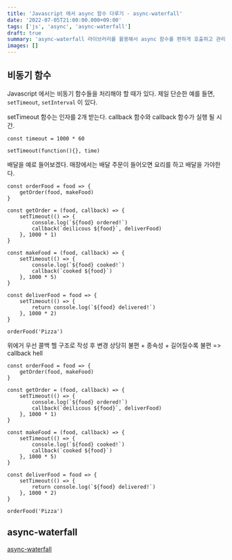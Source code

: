```yaml
---
title: 'Javascript 에서 async 함수 다루기 - async-waterfall'
date: '2022-07-05T21:00:00.000+09:00'
tags: ['js', 'async', 'async-waterfall']
draft: true
summary: 'async-waterfall 라이브러리를 활용해서 async 함수를 편하게 호출하고 관리하기'
images: []
---
```


## 비동기 함수

Javascript 에서는 비동기 함수들을 처리해야 할 때가 있다. 제일 단순한 예를 들면, `setTimeout`, `setInterval` 이 있다.

setTimeout 함수는 인자를 2개 받는다. callback 함수와 callback 함수가 실행 될 시간.

```
const timeout = 1000 * 60

setTimeout(function(){}, time)
```

배달을 예로 들어보겠다. 매장에서는 배달 주문이 들어오면 요리를 하고 배달을 가야한다.

```
const orderFood = food => {
    getOrder(food, makeFood)
}

const getOrder = (food, callback) => {
    setTimeout(() => {
        console.log(`${food} ordered!`)
        callback(`deilicous ${food}`, deliverFood)
    }, 1000 * 1)
}

const makeFood = (food, callback) => {
    setTimeout(() => {
        console.log(`${food} cooked!`)
        callback(`cooked ${food}`)
    }, 1000 * 5)
}

const deliverFood = food => {
    setTimeout(() => {
        return console.log(`${food} delivered!`)
    }, 1000 * 2)
}

orderFood('Pizza')
```

위에거 우선 콜백 헬 구조로 작성 후 변경
상당히 불편 + 종속성 + 길어질수록 불편 => callback hell

```
const orderFood = food => {
    getOrder(food, makeFood)
}

const getOrder = (food, callback) => {
    setTimeout(() => {
        console.log(`${food} ordered!`)
        callback(`deilicous ${food}`, deliverFood)
    }, 1000 * 1)
}

const makeFood = (food, callback) => {
    setTimeout(() => {
        console.log(`${food} cooked!`)
        callback(`cooked ${food}`)
    }, 1000 * 5)
}

const deliverFood = food => {
    setTimeout(() => {
        return console.log(`${food} delivered!`)
    }, 1000 * 2)
}

orderFood('Pizza')
```

## async-waterfall

[async-waterfall](https://www.npmjs.com/package/async-waterfall)
